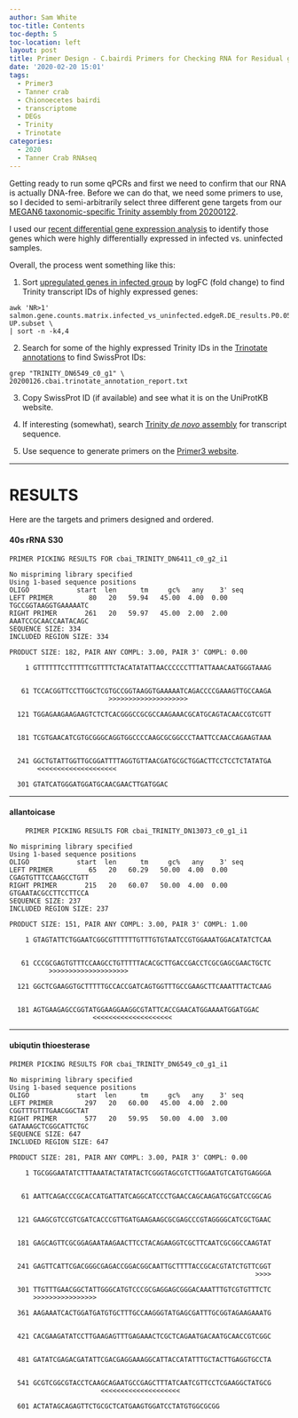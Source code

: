 ```yaml
---
author: Sam White
toc-title: Contents
toc-depth: 5
toc-location: left
layout: post
title: Primer Design - C.bairdi Primers for Checking RNA for Residual gDNA
date: '2020-02-20 15:01'
tags:
  - Primer3
  - Tanner crab
  - Chionoecetes bairdi
  - transcriptome
  - DEGs
  - Trinity
  - Trinotate
categories:
  - 2020
  - Tanner Crab RNAseq
---
```

Getting ready to run some qPCRs and first we need to confirm that our RNA is actually DNA-free. Before we can do that, we need some primers to use, so I decided to semi-arbitrarily select three different gene targets from our [MEGAN6 taxonomic-specific Trinity assembly from 20200122](https://robertslab.github.io/sams-notebook/posts/2020/2020-01-22-Transcriptome-Assembly---C.bairdi-with-MEGAN6-Taxonomy-specific-Reads-with-Trinity-on-Mox/).

I used our [recent differential gene expression analysis](https://robertslab.github.io/sams-notebook/posts/2020/2020-02-07-Gene-Expression---C.bairdi-MEGAN6-with-Trinity-and-EdgeR/) to identify those genes which were highly differentially expressed in infected vs. uninfected samples.

Overall, the process went something like this:

1. Sort [upregulated genes in infected group](https://gannet.fish.washington.edu/Atumefaciens/20200207_cbai_DEG/infected-vs-uninfected/edgeR.2317.dir/salmon.gene.counts.matrix.infected_vs_uninfected.edgeR.DE_results.P0.05_C1.infected-UP.subset) by logFC (fold change) to find Trinity transcript IDs of highly expressed genes:

```
awk 'NR>1' salmon.gene.counts.matrix.infected_vs_uninfected.edgeR.DE_results.P0.05_C1.infected-UP.subset \
| sort -n -k4,4
```

2. Search for some of the highly expressed Trinity IDs in the [Trinotate annotations](https://gannet.fish.washington.edu/Atumefaciens/20200126_cbai_trinotate_megan/20200126.cbai.trinotate_annotation_report.txt) to find SwissProt IDs:

```
grep "TRINITY_DN6549_c0_g1" \
20200126.cbai.trinotate_annotation_report.txt
```

3. Copy SwissProt ID (if available) and see what it is on the UniProtKB website.

4. If interesting (somewhat), search [Trinity _de novo_ assembly](https://gannet.fish.washington.edu/Atumefaciens/20200122_cbai_trinity_megan_RNAseq/trinity_out_dir/20200122.C_bairdi.megan.Trinity.fasta) for transcript sequence.

5. Use sequence to generate primers on the [Primer3 website](http://bioinfo.ut.ee/primer3-0.4.0/).

---

# RESULTS


Here are the targets and primers designed and ordered.


#### 40s rRNA S30

```
PRIMER PICKING RESULTS FOR cbai_TRINITY_DN6411_c0_g2_i1

No mispriming library specified
Using 1-based sequence positions
OLIGO            start  len      tm     gc%   any    3' seq
LEFT PRIMER         80   20   59.94   45.00  4.00  0.00 TGCCGGTAAGGTGAAAAATC
RIGHT PRIMER       261   20   59.97   45.00  2.00  2.00 AAATCCGCAACCAATACAGC
SEQUENCE SIZE: 334
INCLUDED REGION SIZE: 334

PRODUCT SIZE: 182, PAIR ANY COMPL: 3.00, PAIR 3' COMPL: 0.00

    1 GTTTTTTCCTTTTTCGTTTTCTACATATATTAACCCCCCTTTATTAAACAATGGGTAAAG


   61 TCCACGGTTCCTTGGCTCGTGCCGGTAAGGTGAAAAATCAGACCCCGAAAGTTGCCAAGA
                         >>>>>>>>>>>>>>>>>>>>                     

  121 TGGAGAAGAAGAAGTCTCTCACGGGCCGCGCCAAGAAACGCATGCAGTACAACCGTCGTT


  181 TCGTGAACATCGTGCGGGCAGGTGGCCCCAAGCGCGGCCCTAATTCCAACCAGAAGTAAA


  241 GGCTGTATTGGTTGCGGATTTTAGGTGTTAACGATGCGCTGGACTTCCTCCTCTATATGA
       <<<<<<<<<<<<<<<<<<<<                                       

  301 GTATCATGGGATGGATGCAACGAACTTGATGGAC
```

---


#### allantoicase

```
	PRIMER PICKING RESULTS FOR cbai_TRINITY_DN13073_c0_g1_i1

No mispriming library specified
Using 1-based sequence positions
OLIGO            start  len      tm     gc%   any    3' seq
LEFT PRIMER         65   20   60.29   50.00  4.00  0.00 CGAGTGTTTCCAAGCCTGTT
RIGHT PRIMER       215   20   60.07   50.00  4.00  0.00 GTGAATACGCCTTCCTTCCA
SEQUENCE SIZE: 237
INCLUDED REGION SIZE: 237

PRODUCT SIZE: 151, PAIR ANY COMPL: 3.00, PAIR 3' COMPL: 1.00

    1 GTAGTATTCTGGAATCGGCGTTTTTTGTTTGTGTAATCCGTGGAAATGGACATATCTCAA


   61 CCCGCGAGTGTTTCCAAGCCTGTTTTTACACGCTTGACCGACCTCGCGAGCGAACTGCTC
          >>>>>>>>>>>>>>>>>>>>                                    

  121 GGCTCGAAGGTGCTTTTTGCCACCGATCAGTGGTTTGCCGAAGCTTCAAATTTACTCAAG


  181 AGTGAAGAGCCGGTATGGAAGGAAGGCGTATTCACCGAACATGGAAAATGGATGGAC
                     <<<<<<<<<<<<<<<<<<<<                      
```

---

#### ubiqutin thioesterase

```
PRIMER PICKING RESULTS FOR cbai_TRINITY_DN6549_c0_g1_i1

No mispriming library specified
Using 1-based sequence positions
OLIGO            start  len      tm     gc%   any    3' seq
LEFT PRIMER        297   20   60.00   45.00  4.00  2.00 CGGTTTGTTTGAACGGCTAT
RIGHT PRIMER       577   20   59.95   50.00  4.00  3.00 GATAAAGCTCGGCATTCTGC
SEQUENCE SIZE: 647
INCLUDED REGION SIZE: 647

PRODUCT SIZE: 281, PAIR ANY COMPL: 3.00, PAIR 3' COMPL: 0.00

    1 TGCGGGAATATCTTTAAATACTATATACTCGGGTAGCGTCTTGGAATGTCATGTGAGGGA


   61 AATTCAGACCCGCACCATGATTATCAGGCATCCCTGAACCAGCAAGATGCGATCCGGCAG


  121 GAAGCGTCCGTCGATCACCCGTTGATGAAGAAGCGCGAGCCCGTAGGGGCATCGCTGAAC


  181 GAGCAGTTCGCGGAGAATAAGAACTTCCTACAGAAGGTCGCTTCAATCGCGGCCAAGTAT


  241 GAGTTCATTCGACGGGCGAGACCGGACGGCAATTGCTTTTACCGCACGTATCTGTTCGGT
                                                              >>>>

  301 TTGTTTGAACGGCTATTGGGCATGTCCCGCGAGGAGCGGGACAAATTTGTCGTGTTTCTC
      >>>>>>>>>>>>>>>>                                            

  361 AAGAAATCACTGGATGATGTGCTTTGCCAAGGGTATGAGCGATTTGCGGTAGAAGAAATG


  421 CACGAAGATATCCTTGAAGAGTTTGAGAAACTCGCTCAGAATGACAATGCAACCGTCGGC


  481 GATATCGAGACGATATTCGACGAGGAAAGGCATTACCATATTTGCTACTTGAGGTGCCTA


  541 GCGTCGGCGTACCTCAAGCAGAATGCCGAGCTTTATCAATCGTTCCTCGAAGGCTATGCG
                       <<<<<<<<<<<<<<<<<<<<                       

  601 ACTATAGCAGAGTTCTGCGCTCATGAAGTGGATCCTATGTGGCGCGG
```
